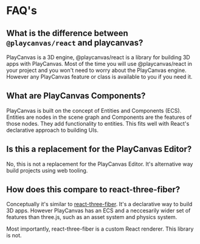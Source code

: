 # FAQ's

## What is the difference between `@playcanvas/react` and playcanvas?
PlayCanvas is a 3D engine, @playcanvas/react is a library for building 3D apps with PlayCanvas. Most of the time you will use @playcanvas/react in your project and you won't need to worry about the PlayCanvas engine. However any PlayCanvas feature or class is available to you if you need it.

## What are PlayCanvas Components?
PlayCanvas is built on the concept of Entities and Components (ECS). Entities are nodes in the scene graph and Components are the features of those nodes. They add functionality to entities. This fits well with React's declarative approach to building UIs.

## Is this a replacement for the PlayCanvas Editor?
No, this is not a replacement for the PlayCanvas Editor. It's alternative way build projects using web tooling.

## How does this compare to react-three-fiber?
Conceptually it's similar to [react-three-fiber](https://github.com/pmndrs/react-three-fiber). It's a declarative way to build 3D apps. However PlayCanvas has an ECS and a neccesarily wider set of features than three.js, such as an asset system and physics system.

Most importantly, react-three-fiber is a custom React renderer. This library is not.
